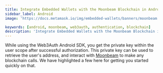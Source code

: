```yaml
---
title: Integrate Embedded Wallets with the Moonbeam Blockchain in Android
sidebar_label: Android
image: 'https://docs.metamask.io/img/embedded-wallets/banners/moonbeam.png'

keywords: [android, moonbeam, web3auth, authentication, blockchain]
description: 'Integrate Embedded Wallets with the Moonbeam Blockchain in Android | Embedded Wallets'
---
```



<SEO
  title="Integrate Embedded Wallets with the Moonbeam Blockchain in Android"
  description="Integrate Embedded Wallets with the Moonbeam Blockchain in Android | Embedded Wallets"
  image="https://docs.metamask.io/img/embedded-wallets/banners/moonbeam.png"
  slug="/embedded-wallets/connect-blockchain/evm/moonbeam/android"
/>

While using the Web3Auth Android SDK, you get the private key within the user scope after successful authorization. This private key can be used to retrieve the user's address, and interact with [Moonbeam](https://moonbeam.network/networks/moonbeam/) to make any blockchain calls. We have highlighted a few here for getting you started quickly on that.

<EVMInteraction />
